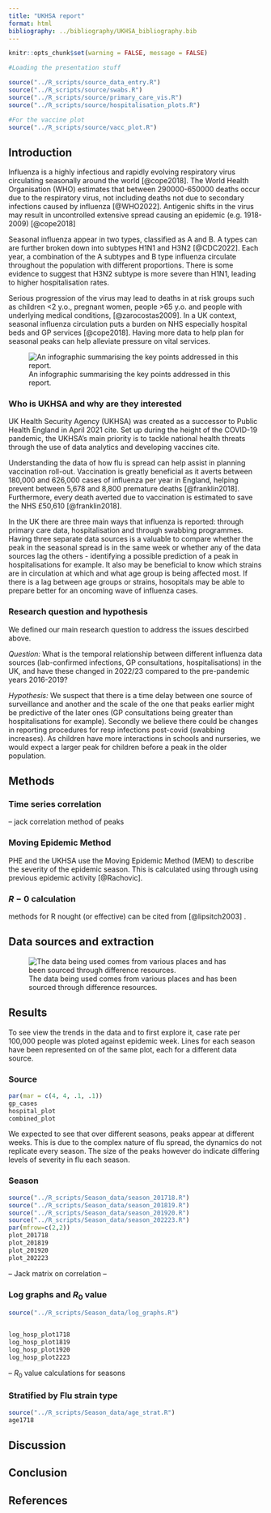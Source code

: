 ```yaml
---
title: "UKHSA report"
format: html
bibliography: ../bibliography/UKHSA_bibliography.bib
---
```


```r
knitr::opts_chunk$set(warning = FALSE, message = FALSE) 
```

```r
#Loading the presentation stuff

source("../R_scripts/source_data_entry.R")
source("../R_scripts/source/swabs.R")
source("../R_scripts/source/primary_care_vis.R")
source("../R_scripts/source/hospitalisation_plots.R")

#For the vaccine plot
source("../R_scripts/source/vacc_plot.R")
```

## Introduction

Influenza is a highly infectious and rapidly evolving respiratory virus circulating seasonally around the world [@cope2018]. The World Health Organisation (WHO) estimates that between 290000-650000 deaths occur due to the respiratory virus, not including deaths not due to secondary infections caused by influenza [@WHO2022]. Antigenic shifts in the virus may result in uncontrolled extensive spread causing an epidemic (e.g. 1918-2009) [@cope2018]

Seasonal influenza appear in two types, classified as A and B. A types can are further broken down into subtypes H1N1 and H3N2 [@CDC2022]. Each year, a combination of the A subtypes and B type influenza circulate throughout the population with different proportions. There is some evidence to suggest that H3N2 subtype is more severe than H1N1, leading to higher hospitalisation rates.

Serious progression of the virus may lead to deaths in at risk groups such as children \<2 y.o., pregnant women, people \>65 y.o. and people with underlying medical conditions, [@zarocostas2009]. In a UK context, seasonal influenza circulation puts a burden on NHS especially hospital beds and GP services [@cope2018]. Having more data to help plan for seasonal peaks can help alleviate pressure on vital services.

![An infographic summarising the key points addressed in this report.](images/fig-intro.png)

### Who is UKHSA and why are they interested

UK Health Security Agency (UKHSA) was created as a successor to Public Health England in April 2021 cite. Set up during the height of the COVID-19 pandemic, the UKHSA's main priority is to tackle national health threats through the use of data analytics and developing vaccines cite.

Understanding the data of how flu is spread can help assist in planning vaccination roll-out. Vaccination is greatly beneficial as it averts between 180,000 and 626,000 cases of influenza per year in England, helping prevent between 5,678 and 8,800 premature deaths [@franklin2018]. Furthermore, every death averted due to vaccination is estimated to save the NHS £50,610 [@franklin2018].

In the UK there are three main ways that influenza is reported: through primary care data, hospitalisation and through swabbing programmes. Having three separate data sources is a valuable to compare whether the peak in the seasonal spread is in the same week or whether any of the data sources lag the others - identifying a possible prediction of a peak in hospitalisations for example. It also may be beneficial to know which strains are in circulation at which and what age group is being affected most. If there is a lag between age groups or strains, hosopitals may be able to prepare better for an oncoming wave of influenza cases.

### Research question and hypothesis

We defined our main research question to address the issues descirbed above.

*Question:* What is the temporal relationship between different influenza data sources (lab-confirmed infections, GP consultations, hospitalisations) in the UK, and have these changed in 2022/23 compared to the pre-pandemic years 2016-2019?

*Hypothesis:* We suspect that there is a time delay between one source of surveillance and another and the scale of the one that peaks earlier might be predictive of the later ones (GP consultations being greater than hospitalisations for example). Secondly we believe there could be changes in reporting procedures for resp infections post-covid (swabbing increases). As children have more interactions in schools and nurseries, we would expect a larger peak for children before a peak in the older population.

## Methods

### Time series correlation

-- jack correlation method of peaks


### Moving Epidemic Method

PHE and the UKHSA use the Moving Epidemic Method (MEM) to describe the severity of the epidemic season. This is calculated using through using previous epidemic activity [@Rachovic].

### $R-0$ calculation
methods for R nought (or effective) can be cited from [@lipsitch2003] .

## Data sources and extraction

![The data being used comes from various places and has been sourced through difference resources.](images/fig-data-source.png)

## Results

To see view the trends in the data and to first explore it, case rate per 100,000 people was ploted against epidemic week. Lines for each season have been represented on of the same plot, each for a different data source. 

### Source

```r
par(mar = c(4, 4, .1, .1))
gp_cases
hospital_plot
combined_plot
```

We expected to see that over different seasons, peaks appear at different weeks. This is due to the complex nature of flu spread, the dynamics do not replicate every season. The size of the peaks however do indicate differing levels of severity in flu each season. 

### Season

```r
source("../R_scripts/Season_data/season_201718.R")
source("../R_scripts/Season_data/season_201819.R")
source("../R_scripts/Season_data/season_201920.R")
source("../R_scripts/Season_data/season_202223.R")
par(mfrow=c(2,2))
plot_201718
plot_201819
plot_201920
plot_202223
```

-- Jack matrix on correlation --

### Log graphs and $R_0$ value

```r
source("../R_scripts/Season_data/log_graphs.R")


log_hosp_plot1718
log_hosp_plot1819
log_hosp_plot1920
log_hosp_plot2223
```

--  $R_0$ value calculations for seasons

### Stratified by Flu strain type


```r

source("../R_scripts/Season_data/age_strat.R")
age1718

```
## Discussion

## Conclusion

## References
